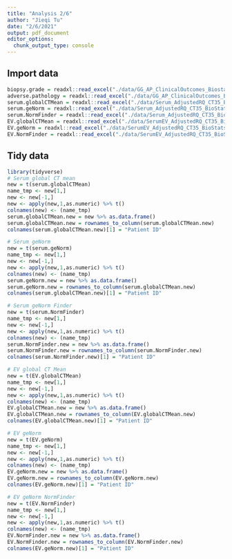```yaml
---
title: "Analysis 2/6"
author: "Jieqi Tu"
date: "2/6/2021"
output: pdf_document
editor_options: 
  chunk_output_type: console
---
```


## Import data
```r
biopsy.grade = readxl::read_excel("./data/GG_AP_ClinicalOutcomes_Biostats.xlsx", sheet = "Biopsy Grade Group")
adverse.pathology = readxl::read_excel("./data/GG_AP_ClinicalOutcomes_Biostats.xlsx", sheet = "Adverse Pathology")
serum.globalCTMean = readxl::read_excel("./data/Serum_AdjustedRQ_CT35_BioStats.xlsx", sheet = "GlobalCTMean RQ")
serum.geNorm = readxl::read_excel("./data/Serum_AdjustedRQ_CT35_BioStats.xlsx", sheet = "geNorm RQ")
serum.NormFinder = readxl::read_excel("./data/Serum_AdjustedRQ_CT35_BioStats.xlsx", sheet = "geNorm NormFinder RQ")
EV.globalCTMean = readxl::read_excel("./data/SerumEV_AdjustedRQ_CT35_BioStats.xlsx", sheet = "GlobalCTMean RQ")
EV.geNorm = readxl::read_excel("./data/SerumEV_AdjustedRQ_CT35_BioStats.xlsx", sheet = "geNorm RQ")
EV.NormFinder = readxl::read_excel("./data/SerumEV_AdjustedRQ_CT35_BioStats.xlsx", sheet = "geNorm NormFinder RQ")
```

## Tidy data
```r
library(tidyverse)
# Serum global CT mean
new = t(serum.globalCTMean)
name_tmp <- new[1,]
new <- new[-1,]
new <- apply(new,1,as.numeric) %>% t()
colnames(new) <- (name_tmp)
serum.globalCTMean.new = new %>% as.data.frame()
serum.globalCTMean.new = rownames_to_column(serum.globalCTMean.new)
colnames(serum.globalCTMean.new)[1] = "Patient ID"

# Serum geNorm
new = t(serum.geNorm)
name_tmp <- new[1,]
new <- new[-1,]
new <- apply(new,1,as.numeric) %>% t()
colnames(new) <- (name_tmp)
serum.geNorm.new = new %>% as.data.frame()
serum.geNorm.new = rownames_to_column(serum.globalCTMean.new)
colnames(serum.globalCTMean.new)[1] = "Patient ID"

# Serum geNorm Finder
new = t(serum.NormFinder)
name_tmp <- new[1,]
new <- new[-1,]
new <- apply(new,1,as.numeric) %>% t()
colnames(new) <- (name_tmp)
serum.NormFinder.new = new %>% as.data.frame()
serum.NormFinder.new = rownames_to_column(serum.NormFinder.new)
colnames(serum.NormFinder.new)[1] = "Patient ID"

# EV global CT Mean
new = t(EV.globalCTMean)
name_tmp <- new[1,]
new <- new[-1,]
new <- apply(new,1,as.numeric) %>% t()
colnames(new) <- (name_tmp)
EV.globalCTMean.new = new %>% as.data.frame()
EV.globalCTMean.new = rownames_to_column(EV.globalCTMean.new)
colnames(EV.globalCTMean.new)[1] = "Patient ID"

# EV geNorm
new = t(EV.geNorm)
name_tmp <- new[1,]
new <- new[-1,]
new <- apply(new,1,as.numeric) %>% t()
colnames(new) <- (name_tmp)
EV.geNorm.new = new %>% as.data.frame()
EV.geNorm.new = rownames_to_column(EV.geNorm.new)
colnames(EV.geNorm.new)[1] = "Patient ID"

# EV geNorm NormFinder
new = t(EV.NormFinder)
name_tmp <- new[1,]
new <- new[-1,]
new <- apply(new,1,as.numeric) %>% t()
colnames(new) <- (name_tmp)
EV.NormFinder.new = new %>% as.data.frame()
EV.NormFinder.new = rownames_to_column(EV.NormFinder.new)
colnames(EV.geNorm.new)[1] = "Patient ID"
```

